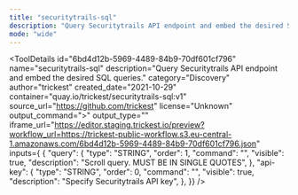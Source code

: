 ```yaml
---
title: "securitytrails-sql"
description: "Query Securitytrails API endpoint and embed the desired SQL queries."
mode: "wide"
---
```



<ToolDetails
  id="6bd4d12b-5969-4489-84b9-70df601cf796"
  name="securitytrails-sql"
  description="Query Securitytrails API endpoint and embed the desired SQL queries."
  category="Discovery"
  author="trickest"
  created_date="2021-10-29"
  container="quay.io/trickest/securitytrails-sql:v1"
  source_url="https://github.com/trickest"
  license="Unknown"
  output_command=">"
  output_type=""
  iframe_url="https://editor.staging.trickest.io/preview?workflow_url=https://trickest-public-workflow.s3.eu-central-1.amazonaws.com/6bd4d12b-5969-4489-84b9-70df601cf796.json"
  inputs={ {
  "query": {
    "type": "STRING",
    "order": 1,
    "command": "",
    "visible": true,
    "description": "Scroll query. MUST BE IN SINGLE QUOTES",
  },
  "api-key": {
    "type": "STRING",
    "order": 0,
    "command": "",
    "visible": true,
    "description": "Specify Securitytrails API key",
  },
}}
/>